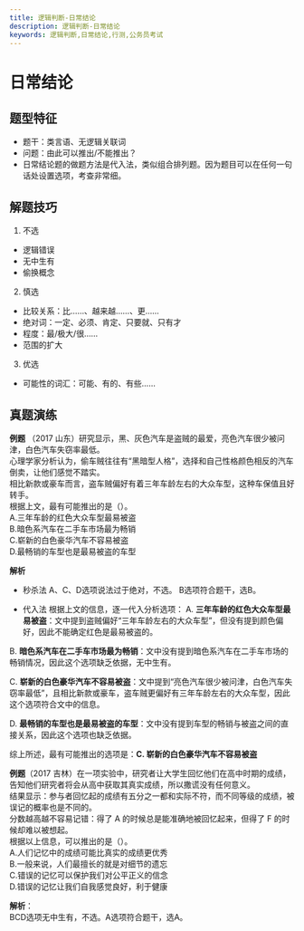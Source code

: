 ```yaml
---
title: 逻辑判断-日常结论
description: 逻辑判断-日常结论
keywords: 逻辑判断,日常结论,行测,公务员考试
---
```


# 日常结论

## 题型特征
- 题干：类言语、无逻辑关联词
- 问题：由此可以推出/不能推出？
- 日常结论题的做题方法是代入法，类似组合排列题。因为题目可以在任何一句话处设置选项，考查非常细。

## 解题技巧
1. 不选
- 逻辑错误
- 无中生有
- 偷换概念
2. 慎选
- 比较关系：比……、越来越……、更……
- 绝对词：一定、必须、肯定、只要就、只有才
- 程度：最/极大/很……
- 范围的扩大
3. 优选
- 可能性的词汇：可能、有的、有些……

## 真题演练
**例题** （2017 山东）研究显示，黑、灰色汽车是盗贼的最爱，亮色汽车很少被问津，白色汽车失窃率最低。   
心理学家分析认为，偷车贼往往有“黑暗型人格”，选择和自己性格颜色相反的汽车倒卖，让他们感觉不踏实。    
相比新款或豪车而言，盗车贼偏好有着三年车龄左右的大众车型，这种车保值且好转手。   
根据上文，最有可能推出的是（）。   
A.三年车龄的红色大众车型最易被盗    
B.暗色系汽车在二手车市场最为畅销    
C.崭新的白色豪华汽车不容易被盗    
D.最畅销的车型也是最易被盗的车型    


**解析** 
- 秒杀法
A、C、D选项说法过于绝对，不选。
B选项符合题干，选B。

- 代入法
根据上文的信息，逐一代入分析选项：
A. **三年车龄的红色大众车型最易被盗**：文中提到盗贼偏好“三年车龄左右的大众车型”，但没有提到颜色偏好，因此不能确定红色是最易被盗的。

B. **暗色系汽车在二手车市场最为畅销**：文中没有提到暗色系汽车在二手车市场的畅销情况，因此这个选项缺乏依据，无中生有。

C. **崭新的白色豪华汽车不容易被盗**：文中提到“亮色汽车很少被问津，白色汽车失窃率最低”，且相比新款或豪车，盗车贼更偏好有三年车龄左右的大众车型，因此这个选项符合文中的信息。

D. **最畅销的车型也是最易被盗的车型**：文中没有提到车型的畅销与被盗之间的直接关系，因此这个选项也缺乏依据。

综上所述，最有可能推出的选项是：**C. 崭新的白色豪华汽车不容易被盗**

**例题**（2017 吉林）在一项实验中，研究者让大学生回忆他们在高中时期的成绩，告知他们研究者将会从高中获取其真实成绩，所以撒谎没有任何意义。    
结果显示：参与者回忆起的成绩有五分之一都和实际不符，而不同等级的成绩，被误记的概率也是不同的。   
分数越高越不容易记错：得了 A 的时候总是能准确地被回忆起来，但得了 F 的时候却难以被想起。    
根据以上信息，可以推出的是（）。   
A.人们记忆中的成绩可能比真实的成绩更优秀   
B.一般来说，人们最擅长的就是对细节的遗忘    
C.错误的记忆可以保护我们对公平正义的信念   
D.错误的记忆让我们自我感觉良好，利于健康    

**解析**：   
BCD选项无中生有，不选。A选项符合题干，选A。


